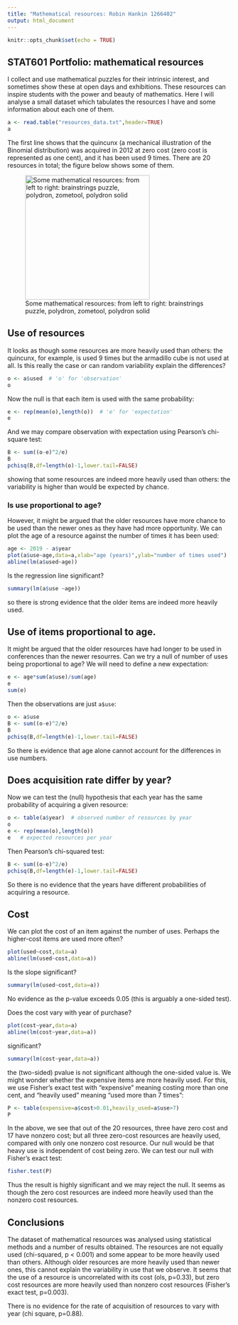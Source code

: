 ```yaml
---
title: "Mathematical resources: Robin Hankin 1266402"
output: html_document
---
```


```r
knitr::opts_chunk$set(echo = TRUE)
```

## STAT601 Portfolio: mathematical resources

I collect and use mathematical puzzles for their intrinsic interest, and sometimes show these at open days and exhibitions.  These resources can inspire students with the power and beauty of mathematics.  Here I will analyse a small dataset which tabulates the resources I have and some information about each one of them.

```r
a <- read.table("resources_data.txt",header=TRUE)
a
```

The first line shows that the quincunx (a mechanical illustration of the Binomial distribution) was acquired in 2012 at zero cost (zero cost is represented as one cent), and it has been used 9 times.  There are 20 resources in total; the figure below shows some of them.  

![Some mathematical resources: from left to right: brainstrings puzzle, polydron, zometool, polydron solid](resources.jpg){width=280px}


## Use of resources

It looks as though some resources are more heavily used than others: the quincunx, for example, is used 9 times but the armadillo cube is not used at all.  Is this really the case or can random variability explain the differences?

```r
o <- a$used  # 'o' for 'observation'
o
```

Now the null is that each item is used with the same probability:
```r
e <- rep(mean(o),length(o))  # 'e' for 'expectation'
e
```

And we may compare observation with expectation using Pearson's chi-square test:

```r
B <- sum((o-e)^2/e)
B
pchisq(B,df=length(o)-1,lower.tail=FALSE)
```

showing that some resources are indeed more heavily used than others: the variability is higher than would be expected  by chance.

### Is use proportional to age?

However, it might be argued that the older resources have more chance to be used than the newer ones as they have had more opportunity.  We can plot the age of a resource against the number of times it has been used:

```r
age <- 2019 - a$year
plot(a$use~age,data=a,xlab="age (years)",ylab="number of times used")
abline(lm(a$used~age))
```

Is the regression line significant?

```r
summary(lm(a$use ~age))
```

so there is strong evidence that the older items are indeed more heavily used. 

## Use of items proportional to age.

It might be argued that the older resources have had longer to be used in conferences than the newer resourres.
Can we try a null of number of uses being proportional to age? We will need to define a new expectation:

```r
e <- age*sum(a$use)/sum(age)
e
sum(e)
```

Then the observations are just ```a$use```:

```r
o <- a$use
B <- sum((o-e)^2/e)
B
pchisq(B,df=length(e)-1,lower.tail=FALSE)
```

So there is evidence that age alone cannot account for the differences in use numbers.

## Does acquisition rate differ by year?
Now we can test the (null) hypothesis that each year has the same probability of acquiring a given resource:

```r
o <- table(a$year)  # observed number of resources by year
o
e <- rep(mean(o),length(o))
e   # expected resources per year
```

Then Pearson's chi-squared test:

```r
B <- sum((o-e)^2/e)
pchisq(B,df=length(e)-1,lower.tail=FALSE)
```

So there is no evidence that the years have different probabilities of acquiring a resource.


## Cost

We can plot the cost of an item against the number of uses.  Perhaps the higher-cost items are used more often?

```r
plot(used~cost,data=a)
abline(lm(used~cost,data=a))
```

Is the slope significant?

```r
summary(lm(used~cost,data=a))
```

No evidence as the p-value exceeds 0.05 (this is arguably a one-sided test).

Does the cost vary with year of purchase?

```r
plot(cost~year,data=a)
abline(lm(cost~year,data=a))
```

significant?

```r
summary(lm(cost~year,data=a))
```

the (two-sided) pvalue is not significant although the one-sided value is.  We might wonder whether the expensive items are more heavily used.  For this, we use Fisher's exact test with "expensive" meaning costing more than one cent, and "heavily used" meaning "used more than 7 times":

```r
P <- table(expensive=a$cost>0.01,heavily_used=a$use>7)
P
```

In the above, we see that out of the 20 resources, three have zero cost and 17 have nonzero cost; but all three zero-cost resources are heavily used, compared with only one nonzero cost resource. Our null would be that heavy use is independent of cost being zero.  We can test our null with Fisher's exact test:

```r
fisher.test(P)
```

Thus the result is highly significant and we may reject the null.  It seems as though the zero cost resources are indeed more heavily used than the nonzero cost resources.

## Conclusions

The dataset of mathematical resources was analysed using statistical methods and a number of results obtained. 
The resources are not equally used (chi-squared, p < 0.001) and some appear to be more heavily used than others.
Although older resources are more heavily used than newer ones, this cannot explain the variability in use that we observe.  It seems that the use of a resource is uncorrelated with its cost (ols, p=0.33), but zero cost resources are more heavily used than nonzero cost resources (Fisher's exact test, p=0.003).

There is no  evidence for the rate of acquisition of resources to vary with year (chi square, p=0.88).



